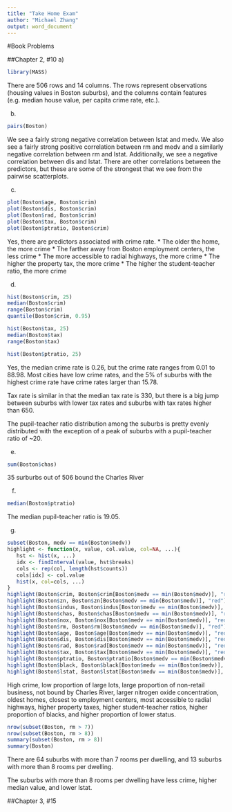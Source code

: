 ```yaml
---
title: "Take Home Exam"
author: "Michael Zhang"
output: word_document
---
```

#Book Problems

##Chapter 2, #10
a)
```r
library(MASS)
```
There are 506 rows and 14 columns. The rows represent observations (housing values in Boston suburbs), and the columns contain features (e.g. median house value, per capita crime rate, etc.).

b)
```r
pairs(Boston)
```
We see a fairly strong negative correlation between lstat and medv. We also see a fairly strong positive correlation between rm and medv and a similarly negative correlation between rm and lstat. Additionally, we see a negative correlation between dis and lstat. There are other correlations between the predictors, but these are some of the strongest that we see from the pairwise scatterplots.

c)
```r
plot(Boston$age, Boston$crim)
plot(Boston$dis, Boston$crim)
plot(Boston$rad, Boston$crim)
plot(Boston$tax, Boston$crim)
plot(Boston$ptratio, Boston$crim)
```
Yes, there are predictors associated with crime rate. 
* The older the home, the more crime
* The farther away from Boston employment centers, the less crime
* The more accessible to radial highways, the more crime
* The higher the property tax, the more crime
* The higher the student-teacher ratio, the more crime

d)
```r
hist(Boston$crim, 25)
median(Boston$crim)
range(Boston$crim)
quantile(Boston$crim, 0.95)

hist(Boston$tax, 25)
median(Boston$tax)
range(Boston$tax)

hist(Boston$ptratio, 25)
```
Yes, the median crime rate is 0.26, but the crime rate ranges from 0.01 to 88.98. Most cities have low crime rates, and the 5% of suburbs with the highest crime rate have crime rates larger than 15.78.

Tax rate is similar in that the median tax rate is 330, but there is a big jump between suburbs with lower tax rates and suburbs with tax rates higher than 650.

The pupil-teacher ratio distribution among the suburbs is pretty evenly distributed with the exception of a peak of suburbs with a pupil-teacher ratio of ~20.

e)
```r
sum(Boston$chas)
```
35 surburbs out of 506 bound the Charles River

f)
```r
median(Boston$ptratio)
```
The median pupil-teacher ratio is 19.05.

g)
```r
subset(Boston, medv == min(Boston$medv))
highlight <- function(x, value, col.value, col=NA, ...){
   hst <- hist(x, ...)
   idx <- findInterval(value, hst$breaks)
   cols <- rep(col, length(hst$counts))
   cols[idx] <- col.value
   hist(x, col=cols, ...)
}
highlight(Boston$crim, Boston$crim[Boston$medv == min(Boston$medv)], "red")
highlight(Boston$zn, Boston$zn[Boston$medv == min(Boston$medv)], "red")
highlight(Boston$indus, Boston$indus[Boston$medv == min(Boston$medv)], "red")
highlight(Boston$chas, Boston$chas[Boston$medv == min(Boston$medv)], "red")
highlight(Boston$nox, Boston$nox[Boston$medv == min(Boston$medv)], "red")
highlight(Boston$rm, Boston$rm[Boston$medv == min(Boston$medv)], "red")
highlight(Boston$age, Boston$age[Boston$medv == min(Boston$medv)], "red")
highlight(Boston$dis, Boston$dis[Boston$medv == min(Boston$medv)], "red")
highlight(Boston$rad, Boston$rad[Boston$medv == min(Boston$medv)], "red")
highlight(Boston$tax, Boston$tax[Boston$medv == min(Boston$medv)], "red")
highlight(Boston$ptratio, Boston$ptratio[Boston$medv == min(Boston$medv)], "red")
highlight(Boston$black, Boston$black[Boston$medv == min(Boston$medv)], "red")
highlight(Boston$lstat, Boston$lstat[Boston$medv == min(Boston$medv)], "red")
```
High crime, low proportion of large lots, large proportion of non-retail business, not bound by Charles River, larger nitrogen oxide concentration, oldest homes, closest to employment centers, most accessible to radial highways, higher property taxes, higher student-teacher ratios, higher proportion of blacks, and higher proportion of lower status. 

```r
nrow(subset(Boston, rm > 7))
nrow(subset(Boston, rm > 8))
summary(subset(Boston, rm > 8))
summary(Boston)
```
There are 64 suburbs with more than 7 rooms per dwelling, and 13 suburbs with more than 8 rooms per dwelling. 

The suburbs with more than 8 rooms per dwelling have less crime, higher median value, and lower lstat.

##Chapter 3, #15